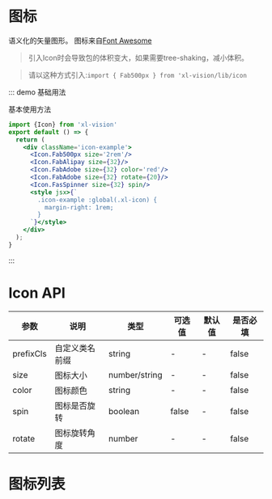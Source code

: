 
# 图标

语义化的矢量图形。
图标来自[Font Awesome](https://fontawesome.com/)

> 引入Icon时会导致包的体积变大，如果需要tree-shaking，减小体积。

> 请以这种方式引入:`import { Fab500px } from 'xl-vision/lib/icon`

::: demo 基础用法

基本使用方法

```jsx
import {Icon} from 'xl-vision'
export default () => {
  return (
    <div className='icon-example'>
      <Icon.Fab500px size='2rem'/>
      <Icon.FabAlipay size={32}/>
      <Icon.FabAdobe size={32} color='red'/>
      <Icon.FabAdobe size={32} rotate={20}/>
      <Icon.FasSpinner size={32} spin/>
      <style jsx>{`
        .icon-example :global(.xl-icon) {
          margin-right: 1rem;
        }
      `}</style>
    </div>
  );
}
```

:::

# Icon API

| 参数   | 说明         | 类型          | 可选值 | 默认值 |是否必填|
| ------ | ------------ | ------------- | ------ | ------ |--|
| prefixCls | 自定义类名前缀            | string  | -  | -| false|
| size   | 图标大小     | number/string | -      | -      |false|
| color  | 图标颜色     | string        | -      | -      |false|
| spin   | 图标是否旋转 | boolean       | false  | -      |false|
| rotate | 图标旋转角度 | number        | -      | -      |false|

# 图标列表

<IconSelect/>
